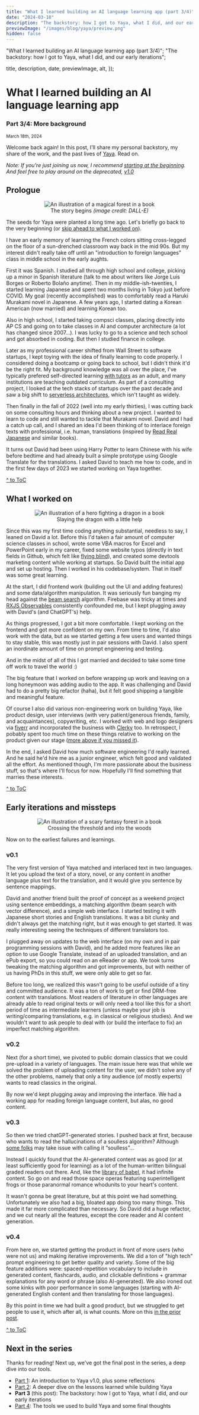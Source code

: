 ```yaml
---
title: "What I learned building an AI language learning app (part 3/4)"
date: "2024-03-18"
description: "The backstory: how I got to Yaya, what I did, and our early iterations"
previewImage: "/images/blog/yaya/preview.png"
hidden: false
---
```



  "What I learned building an AI language learning app (part 3/4)";
  "The backstory: how I got to Yaya, what I did, and our early iterations";

  title,
  description,
  date,
  previewImage,
  alt,
});

# What I learned building an AI language learning app

### Part 3/4: More background

<small>
  <time dateTime="">March 18th, 2024</time>
</small>

Welcome back again! In this post, I'll share my personal backstory, my share of the work, and the past lives of [Yaya](https://www.yaya.press). Read on.

_Note: If you're just joining us now, I recommend [starting at the beginning](/posts/yaya). And feel free to play around on the deprecated, [v1.0](https://lang-interlacer-qhvrm2vxu-yayayomu.vercel.app/)_

## Prologue

<figure align="center">
  <Image
    src="/images/blog/yaya/prologue.webp"
    className="mx-auto"
    alt="An illustration of a magical forest in a book"
    width={500}
    height={500}
  />
  <figcaption>
    The story begins <em>(image credit: DALL-E)</em>
  </figcaption>
</figure>

The seeds for Yaya were planted a long time ago. Let's briefly go back to the very beginning (or [skip ahead to what I worked on](#what-i-worked-on)).

I have an early memory of learning the French colors sitting cross-legged on the floor of a sun-drenched classroom way back in the mid 90s. But my interest didn't really take off until an "introduction to foreign languages" class in middle school in the early aughts.

First it was Spanish. I studied all through high school and college, picking up a minor in Spanish literature (talk to me about writers like Jorge Luis Borges or Roberto Bolaño anytime). Then in my middle-ish-twenties, I started learning Japanese and spent two months living in Tokyo just before COVID. My goal (recently accomplished) was to comfortably read a Haruki Murakami novel in Japanese. A few years ago, I started dating a Korean American (now married) and learning Korean too.

Also in high school, I started taking compsci classes, placing directly into AP CS and going on to take classes in AI and computer architecture (a lot has changed since 2007...). I was lucky to go to a science and tech school and got absorbed in coding. But then I studied finance in college.

Later as my professional career shifted from Wall Street to software startups, I kept toying with the idea of finally learning to code properly. I considered doing a bootcamp or going back to school, but I didn't think it'd be the right fit. My background knowledge was all over the place, I've typically prefered self-directed learning [with tutors](https://en.wikipedia.org/wiki/Bloom%27s_2_sigma_problem) as an adult, and many institutions are teaching outdated curriculum. As part of a consulting project, I looked at the tech stacks of startups over the past decade and saw a big shift to [serverless architectures](https://docs.aws.amazon.com/serverless/latest/devguide/serverless-shift-mindset.html), which isn't taught as widely.

Then finally in the fall of 2022 (well into my early thirties), I was cutting back on some consulting hours and thinking about a new project. I wanted to learn to code and still wanted to tackle that Murakami novel. David and I had a catch up call, and I shared an idea I'd been thinking of to interlace foreign texts with professional, i.e. human, translations (inspired by [Read Real Japanese](https://www.tofugu.com/reviews/read-real-japanese/) and similar books).

It turns out David had been using Harry Potter to learn Chinese with his wife before bedtime and had already built a simple prototype using Google Translate for the translations. I asked David to teach me how to code, and in the first few days of 2023 we started working on Yaya together.

[^ to ToC](#toc)

## What I worked on

<figure align="center">
  <Image
    src="/images/blog/yaya/contributions.webp"
    className="mx-auto"
    alt="An illustration of a hero fighting a dragon in a book"
    width={500}
    height={500}
  />
  <figcaption>Slaying the dragon with a little help</figcaption>
</figure>

Since this was my first time coding anything substantial, needless to say, I leaned on David a lot. Before this I'd taken a fair amount of computer science classes in school, wrote some VBA macros for Excel and PowerPoint early in my career, fixed some website typos (directly in text fields in Github, which felt like [flying blind](https://www.youtube.com/watch?v=89AaqbrqcHI)), and created some devtools marketing content while working at startups. So David built the initial app and set up hosting. Then I worked in his codebase/system. That in itself was some great learning.

At the start, I did frontend work (building out the UI and adding features) and some data/algorithm manipulation. It was seriously fun banging my head against the [beam search](https://en.wikipedia.org/wiki/Beam_search) algorithm. Firebase was tricky at times and [RXJS Observables](https://rxjs.dev/guide/observable) consistently confounded me, but I kept plugging away with David's (and ChatGPT's) help.

As things progressed, I got a bit more comfortable. I kept working on the frontend and got more confident on my own. From time to time, I'd also work with the data, but as we started getting a few users and wanted things to stay stable, this was mostly just in pair sessions with David. I also spent an inordinate amount of time on prompt engineering and testing.

And in the midst of all of this I got married and decided to take some time off work to travel the world :)

The big feature that I worked on before wrapping up work and leaving on a long honeymoon was adding audio to the app. It was challenging and David had to do a pretty big refactor (haha), but it felt good shipping a tangible and meaningful feature.

Of course I also did various non-engineering work on building Yaya, like product design, user interviews (with very patient/generous friends, family, and acquaintances), copywriting, etc. I worked with web and logo designers via [fiverr](https://www.fiverr.com/) and incorporated the business with [Clerky](https://www.clerky.com/) too. In retrospect, I pobably spent too much time on these things relative to working on the product given our stage ([more above if you missed it](#prioritize)).

In the end, I asked David how much software engineering I'd really learned. And he said he'd hire me as a junior engineer, which felt good and validated all the effort. As mentioned though, I'm more passionate about the business stuff, so that's where I'll focus for now. Hopefully I'll find something that marries these interests.

[^ to ToC](#toc)

## Early iterations and missteps

<figure align="center">
  <Image
    src="/images/blog/yaya/missteps.webp"
    className="mx-auto"
    alt="An illustration of a scary fantasy forest in a book"
    width={500}
    height={500}
  />
  <figcaption>Crossing the threshold and into the woods</figcaption>
</figure>

Now on to the earliest failures and learnings.

### v0.1

The very first version of Yaya matched and interlaced text in two languages. It let you upload the text of a story, novel, or any content in another language plus text for the translation, and it would give you sentence by sentence mappings.

David and another friend built the proof of concept as a weekend project using sentence embeddings, a matching algorithm (beam search with vector difference), and a simple web interface. I started testing it with Japanese short stories and English translations. It was a bit clunky and didn't always get the matching right, but it was enough to get started. It was really interesting seeing the techniques of different translators too.

I plugged away on updates to the web interface (on my own and in pair programming sessions with David), and he added more features like an option to use Google Translate, instead of an uploaded translation, and an ePub export, so you could read on an eReader or app. We took turns tweaking the matching algorithm and got improvements, but with neither of us having PhDs in this stuff, we were only able to get so far.

Before too long, we realized this wasn't going to be useful outside of a tiny and committed audience. It was a ton of work to get or find DRM-free content with translations. Most readers of literature in other languages are already able to read original texts or will only need a tool like this for a short period of time as intermediate learners (unless maybe your job is writing/comparing translations, e.g. in classical or religious studies). And we wouldn't want to ask people to deal with (or build the interface to fix) an imperfect matching algorithm.

### v0.2

Next (for a short time), we pivoted to public domain classics that we could pre-upload in a variety of languages. The main issue here was that while we solved the problem of uploading content for the user, we didn't solve any of the other problems, namely that only a tiny audience (of mostly experts) wants to read classics in the original.

By now we'd kept plugging away and improving the interface. We had a working app for reading foreign language content, but alas, no good content.

### v0.3

So then we tried chatGPT-generated stories. I pushed back at first, because who wants to read the hallucinations of a soulless algorithm? Although [some folks](https://news.ycombinator.com/item?id=32198214) may take issue with calling it “soulless”...

Instead I quickly found that the AI-generated content was as good (or at least sufficiently good for learning) as a lot of the human-written bilingual graded readers out there. And, like the [library of babel](https://libraryofbabel.info/), it had infinite content. So go on and read those space operas featuring superintelligent frogs or those paranormal romance whodunits to your heart's content.

It wasn't gonna be great literature, but at this point we had something. Unfortunately we also had a big, bloated app doing too many things. This made it far more complicated than necessary. So David did a huge refactor, and we cut nearly all the features, except the core reader and AI content generation.

### v0.4

From here on, we started getting the product in front of more users (who were not us) and making iterative improvements. We did a ton of "high tech" prompt engineering to get better quality and variety. Some of the big feature additions were: spaced-repetition vocabulary to include in generated content, flashcards, audio, and clickable definitions + grammar explanations for any word or phrase (also AI-generated). We also ironed out some kinks with poor performance in some languages (starting with AI-generated English content and then translating for those languages).

By this point in time we had built a good product, but we struggled to get people to use it, which after all, is what counts. More on this [in the prior post](/posts/yaya2).

[^ to ToC](#toc)

## Next in the series

Thanks for reading! Next up, we've got the final post in the series, a deep dive into our tools.

- [Part 1](/posts/yaya): An introduction to Yaya v1.0, plus some reflections
- [Part 2](/posts/yaya2): A deeper dive on the lessons learned while building Yaya
- **Part 3** (this post): The backstory: how I got to Yaya, what I did, and our early iterations
- [Part 4](/posts/yaya4): The tools we used to build Yaya and some final thoughts
